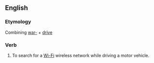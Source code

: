 ==English==
===Etymology===
Combining [[war-]] + [[drive]]
===Verb===
{{en-verb|head=[[war-]][[drive]]|war-drives|war-driving|war-drove|war-driven}}

# To search for a [[Wi-Fi]] wireless network while driving a motor vehicle.